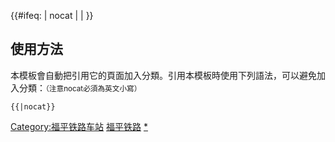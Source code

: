 {{鐵道路線|
| 模板名稱 = 福平铁路
| 名稱 = [[福平铁路]]
| 代表色 = #0033c9
| Logo = [[File:China Railways.svg|17px]]
| 背景顏色 = #FFFFFF
| 車站列表 = [[福州站|福州]] - [[福州南站|福州南]] - [[长乐站 (福建省)|长乐]] - [[长乐东站|长乐东]] - [[长乐南站|长乐南]] - [[平潭站|平潭]]
}}<!--
--><includeonly>{{#ifeq: {{{1}}} | nocat | <!--空--> | [[Category:福平铁路车站]] }}</includeonly><noinclude>

==使用方法==
本模板會自動把引用它的頁面加入分類。引用本模板時使用下列語法，可以避免加入分類：<small>（注意nocat必須為英文小寫）</small>
 <nowiki>{{</nowiki>{{PAGENAME}}<nowiki>|nocat}}</nowiki>
[[Category:中國鐵路路線模板|福平铁路]]
[[Category:福平铁路车站|*]]
</noinclude>